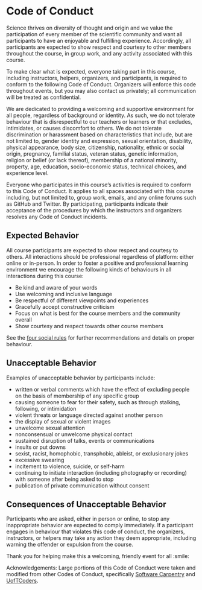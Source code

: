 # Code of Conduct {#conduct}

Science thrives on diversity of thought and origin and we value the participation
of every member of the scientific community and want all participants to have an
enjoyable and fulfilling experience. Accordingly, all participants are expected
to show respect and courtesy to other members throughout the course, in group
work, and any activity associated with this course.

To make clear what is expected, everyone taking part in this course, including
instructors, helpers, organizers, and participants, is required to conform to
the following Code of Conduct. Organizers will enforce this code throughout
events, but you may also contact us privately; all communication will be treated
as confidential.

We are dedicated to providing a welcoming and supportive environment
for all people, regardless of background or identity. As such, we do not
tolerate behaviour that is disrespectful to our teachers or learners or that
excludes, intimidates, or causes discomfort to others. We do not tolerate
discrimination or harassment based on characteristics that include, but are not
limited to, gender identity and expression, sexual orientation, disability,
physical appearance, body size, citizenship, nationality, ethnic or social
origin, pregnancy, familial status, veteran status, genetic information,
religion or belief (or lack thereof), membership of a national minority,
property, age, education, socio-economic status, technical choices, and
experience level.

Everyone who participates in this course's activities is required to conform to
this Code of Conduct. It applies to all spaces associated with this course
including, but not limited to, group work, emails, and any online forums such as
GitHub and Twitter. By participating, participants indicate their acceptance of
the procedures by which the instructors and organizers resolves any Code of
Conduct incidents.

## Expected Behavior

All course participants are expected to show respect and courtesy to others. All
interactions should be professional regardless of platform: either online or
in-person. In order to foster a positive and professional learning environment
we encourage the following kinds of behaviours in all interactions during this
course:

- Be kind and aware of your words
- Use welcoming and inclusive language
- Be respectful of different viewpoints and experiences
- Gracefully accept constructive criticism
- Focus on what is best for the course members and the community overall
- Show courtesy and respect towards other course members

See the [four social rules](https://www.recurse.com/manual#sub-sec-social-rules)
for further recommendations and details on proper behaviour.

## Unacceptable Behavior

Examples of unacceptable behavior by participants include:

- written or verbal comments which have the effect of excluding people on the basis of membership of any specific group
- causing someone to fear for their safety, such as through stalking, following, or intimidation
- violent threats or language directed against another person
- the display of sexual or violent images
- unwelcome sexual attention
- nonconsensual or unwelcome physical contact
- sustained disruption of talks, events or communications
- insults or put downs
- sexist, racist, homophobic, transphobic, ableist, or exclusionary jokes
- excessive swearing
- incitement to violence, suicide, or self-harm
- continuing to initiate interaction (including photography or recording) with someone after being asked to stop
- publication of private communication without consent

## Consequences of Unacceptable Behavior

Participants who are asked, either in person or online, to stop any
inappropriate behavior are expected to comply immediately. If a participant
engages in behaviour that violates this code of conduct, the organizers,
instructors, or helpers may take any action they deem appropriate, including
warning the offender or expulsion from the course.

Thank you for helping make this a welcoming, friendly event for all :smile:

Acknowledgements: Large portions of this Code of Conduct were taken and modified
from other Codes of Conduct, specifically
[Software Carpentry](https://docs.carpentries.org/topic_folders/policies/code-of-conduct.html)
and [UofTCoders](https://github.com/UofTCoders/studyGroup/blob/gh-pages/codeOfConduct.md).
